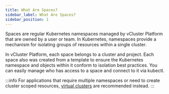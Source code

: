 ```yaml
---
title: What Are Spaces?
sidebar_label: What Are Spaces?
sidebar_position: 1
---
```


Spaces are regular Kubernetes namespaces managed by vCluster Platform that are owned by a user or team.
In Kubernetes, namespaces provide a mechanism for isolating groups of resources within a single cluster.

In vCluster Platform, each space belongs to a cluster and project. Each space also was created from a template to ensure the Kubernetes namespace and objects within it conform to isolation best practices.
You can easily manage who has access to a space and connect to it via kubectl.

:::info
For applications that require multiple namespaces or need to create cluster scoped resources, [virtual clusters](../virtual-clusters/what-are-virtual-clusters.mdx) are recommended instead.
:::
